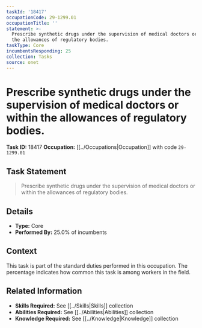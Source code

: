 ```yaml
---
taskId: '18417'
occupationCode: 29-1299.01
occupationTitle: ''
statement: >-
  Prescribe synthetic drugs under the supervision of medical doctors or within
  the allowances of regulatory bodies.
taskType: Core
incumbentsResponding: 25
collection: Tasks
source: onet
---
```

# Prescribe synthetic drugs under the supervision of medical doctors or within the allowances of regulatory bodies.

**Task ID:** 18417
**Occupation:** [[../Occupations|Occupation]] with code `29-1299.01`

## Task Statement

> Prescribe synthetic drugs under the supervision of medical doctors or within the allowances of regulatory bodies.

## Details

- **Type:** Core
- **Performed By:** 25.0% of incumbents

## Context

This task is part of the standard duties performed in this occupation. The percentage indicates how common this task is among workers in the field.

## Related Information

- **Skills Required:** See [[../Skills|Skills]] collection
- **Abilities Required:** See [[../Abilities|Abilities]] collection
- **Knowledge Required:** See [[../Knowledge|Knowledge]] collection
